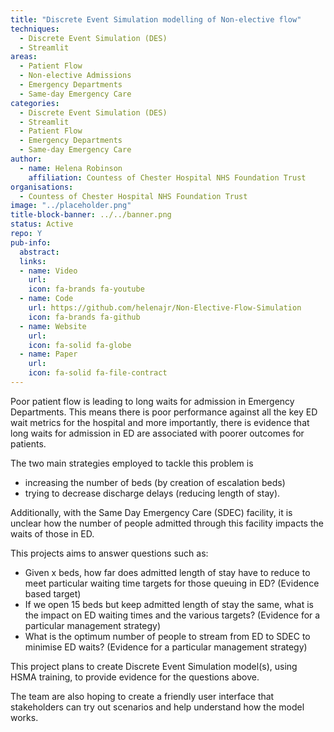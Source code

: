 ```yaml
---
title: "Discrete Event Simulation modelling of Non-elective flow"
techniques:
  - Discrete Event Simulation (DES)
  - Streamlit
areas:
  - Patient Flow
  - Non-elective Admissions
  - Emergency Departments
  - Same-day Emergency Care
categories:
  - Discrete Event Simulation (DES)
  - Streamlit
  - Patient Flow
  - Emergency Departments
  - Same-day Emergency Care
author:
  - name: Helena Robinson
    affiliation: Countess of Chester Hospital NHS Foundation Trust
organisations:
  - Countess of Chester Hospital NHS Foundation Trust
image: "../placeholder.png"
title-block-banner: ../../banner.png
status: Active
repo: Y
pub-info:
  abstract:
  links:
  - name: Video
    url:
    icon: fa-brands fa-youtube
  - name: Code
    url: https://github.com/helenajr/Non-Elective-Flow-Simulation
    icon: fa-brands fa-github
  - name: Website
    url:
    icon: fa-solid fa-globe
  - name: Paper
    url:
    icon: fa-solid fa-file-contract
---
```


Poor patient flow is leading to long waits for admission in Emergency Departments. This means there is poor performance against all the key ED wait metrics for the hospital and more importantly, there is evidence that long waits for admission in ED are associated with poorer outcomes for patients.

The two main strategies employed to tackle this problem is

- increasing the number of beds (by creation of escalation beds)
- trying to decrease discharge delays (reducing length of stay).

Additionally, with the Same Day Emergency Care (SDEC) facility, it is unclear how the number of people admitted through this facility impacts the waits of those in ED.

This projects aims to answer questions such as:

- Given x beds, how far does admitted length of stay have to reduce to meet particular waiting time targets for those queuing in ED? (Evidence based target)
- If we open 15 beds but keep admitted length of stay the same, what is the impact on ED waiting times and the various targets? (Evidence for a particular management strategy)
- What is the optimum number of people to stream from ED to SDEC to minimise ED waits? (Evidence for a particular management strategy)

This project plans to create Discrete Event Simulation model(s), using HSMA training, to provide evidence for the questions above.

The team are also hoping to create a friendly user interface that stakeholders can try out scenarios and help understand how the model works.
